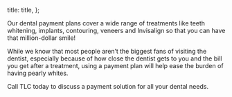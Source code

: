 

  title: title,
};


Our dental payment plans cover a wide range of treatments like teeth whitening, implants, contouring, veneers and Invisalign so that you can have that million-dollar smile!

While we know that most people aren’t the biggest fans of visiting the dentist, especially because of how close the dentist gets to you and the bill you get after a treatment, using a payment plan will help ease the burden of having pearly whites.

Call TLC today to discuss a payment solution for all your dental needs.
